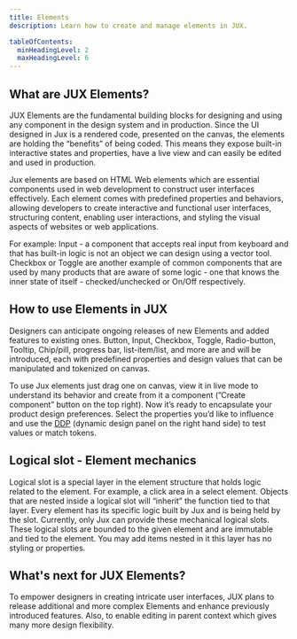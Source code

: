 ```yaml
---
title: Elements
description: Learn how to create and manage elements in JUX.

tableOfContents:
  minHeadingLevel: 2
  maxHeadingLevel: 6
---
```


## What are JUX Elements?

JUX Elements are the fundamental building blocks for designing and using any component in the design system and in production. Since the UI designed in Jux is a rendered code, presented on the canvas, the elements are holding the “benefits” of being coded. This means they expose built-in interactive states and properties, have a live view and can easily be edited and used in production. 

Jux elements are based on HTML Web elements which are essential components used in web development to construct user interfaces effectively. Each element comes with predefined properties and behaviors, allowing developers to create interactive and functional user interfaces, structuring content, enabling user interactions, and styling the visual aspects of websites or web applications. 

For example: Input - a component that accepts real input from keyboard and that has built-in logic is not an object we can design using a vector tool. Checkbox or Toggle are another example of common components that are used by many products that are aware of some logic - one that knows the inner state of itself - checked/unchecked or On/Off respectively. 

## **How to use Elements in JUX**

Designers can anticipate ongoing releases of new Elements and added features to existing ones. Button, Input, Checkbox, Toggle, Radio-button, Tooltip, Chip/pill, progress bar, list-item/list, and more are and will be introduced, each with predefined properties and design values that can  be manipulated and tokenized on canvas.

To use Jux elements just drag one on canvas, view it in live mode to understand its behavior and create from it a component (”Create component” button on the  top right). Now it’s ready to encapsulate your product design preferences. Select the properties you’d like to influence and use the [DDP](/designers/dynamic-design-panel) (dynamic design panel on the right hand side) to test values or match tokens.

## **Logical slot - Element mechanics**

Logical slot is a special layer in the element structure that holds logic related to the element. For example, a click area in a select element. Objects that are nested inside a logical slot will “inherit” the function tied to that layer. Every element has its specific logic built by Jux and is being held by the slot. Currently, only Jux can provide these mechanical logical slots. These logical slots are bounded to the given element and are immutable and tied to the element. You may add items nested in it this layer has no styling or properties.

## **What's next for JUX Elements?**

To empower designers in creating intricate user interfaces, JUX plans to release additional and more complex Elements and enhance previously introduced features. Also, to enable editing in parent context which gives many more design flexibility.
